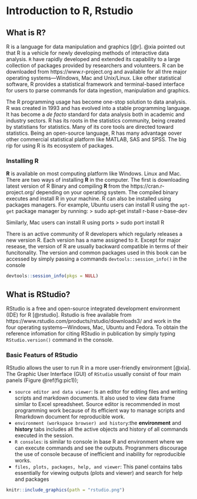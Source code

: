 # Introduction to R, Rstudio

## What is R?
R is a language for data manipulation and graphics [@r]. @xia pointed out that R is a vehicle for newly developing methods of interactive data analysis. `R` have rapidly developed and extended its capability to a large collection of packages provided by researchers and volunteers. R can be downloaded from https://www.r-project.org and available for all thre major operating systems---Windows, Mac and Unix/Linux. Like other statistical software, R provides a statistical framework and terminal-based interface for users to parse commands for data ingestion, manipulation and graphics. 

The R programming usage has become one-stop solution to data analysis. R was created in 1993 and has evolved into a stable programming language. It has become a *de facto* standard for data analysis both in academic and industry sectors. R has its roots in the statistics community, being created by statistians for statistics. Many of its core tools are directed toward statistics. Being an open-source language, R has many advantage oover other commercial statistical platform like MATLAB, SAS and SPSS. The big rip for using R is its ecosystem of packages.

### Installing R
**R** is available on most computing platform like Windows. Linux and Mac. There are two ways of installing **R** in the computer. The first is downloading latest version of R Binary and compiling **R** from the https://cran.r-project.org/ depending on your operating system. The compiled binary executes and install R in your machine. R can also be installed using packages managers. For example, Ubuntu users can install R using the `apt-get` package manager by running:
 > sudo apt-get install r-base r-base-dev
 
Similarly, Mac users can install R using ports
> sudo port install R

There is an active community of R developers which regularly releases a new version R. Each version has a name assigned to it. Except for major resease, the version of R are usually backward compatible in terms of their funcitonality. The version and common packages used in  this book can be accessed by simply passing a commands `devtools::session_info()` in the console

```r
devtools::session_info(pkgs = NULL)
```



## What is RStudio?
RStudio is a free and open-source integrated development environment (IDE) for R [@rstudio]. Rstudio is free available from https://www.rstudio.com/products/rstudio/downloads3/ and work in the four operating systems---Windows, Mac, Ubuntu and Fedora. To obtain the reference infomation for citing RStudio in publication by simply typing `RStudio.version()` command  in the console. 

### Basic Featurs of RStudio
RStudio allows the user to run R in a more user-friendly environment [@xia]. The Graphic User Interface (GUI) of `RStudio` usually consist of four main panels (Figure \@ref(fig:pic1));

+ `source editor and data viewer`: Is an editor for editing files and writing scripts and markdown documents. It also used to view data frame similar to Excel spreadsheet. Source editor is recommended in most programming work because of its efficient way to manage scripts and Rmarkdown document for reproducible work.
+ `environment (workspace browser) and history`:the **environment** and **history** tabs includes all the active objects and history of all commands executed in the session.
+ `R consoles`: is similar to console in base R and environment where we can execute commands and see the outputs. Programmers discourage the use of console because of inefficient and inability for reproducible works. 
+ `files, plots, packages, help, and viewer`: This panel contains tabs essentially for viewing outputs (plots and viewer) and search for help and packages


```r

knitr::include_graphics(path = "rstudio.png")
```


